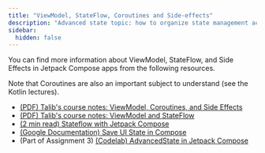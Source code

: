 ```yaml
---
title: "ViewModel, StateFlow, Coroutines and Side-effects"
description: "Advanced state topic: how to organize state management across screens effectively."
sidebar:
  hidden: false
---
```


You can find more information about ViewModel, StateFlow, and Side Effects in Jetpack Compose apps from the following resources.

Note that Coroutines are also an important subject to understand (see the Kotlin lectures).

- [(PDF) Talib's course notes: ViewModel, Coroutines, and Side Effects](/5A6-F23/slides/20-ViewModel-Coroutine-SideEffects.pdf)
- [(PDF) Talib's course notes: ViewModel and StateFlow](/5A6-F23/slides/22-ViewModel-Stateflow.pdf)
- [(2 min read) Stateflow with Jetpack Compose](https://farhan-tanvir.medium.com/stateflow-with-jetpack-compose-7d9c9711c286)
- [(Google Documentation) Save UI State in Compose](https://developer.android.com/jetpack/compose/state-saving)
- (Part of Assignment 3) [(Codelab) AdvancedState in Jetpack Compose](https://developer.android.com/codelabs/jetpack-compose-advanced-state-side-effects)
